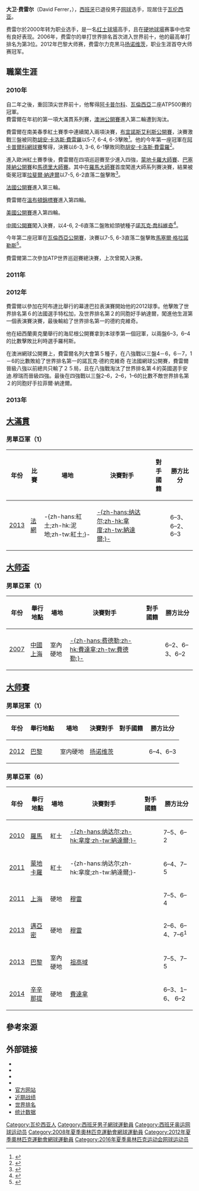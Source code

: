{{noteTA
|T=zh-hans:大卫·费雷尔;zh-hk:大衛·費拿;zh-tw:大衛·費瑞爾;
|G1=Tennis
|1=zh-hans:费雷尔; zh-hk:費拿; zh-tw:費瑞爾;
|2=zh-hans:轮;zh-hant:圈;zh-tw:輪;
|3=zh-hans:半决赛; zh-hk:準決賽; zh-tw:四強;
|4=zh-hans:四分之一决赛; zh-hk:半準決賽; zh-tw:八強;
|5=zh-hans:澳大利亚; zh-hk:澳洲; zh-tw:澳洲; 
}}
{{Infobox 网球
|姓名=David Ferrer
|image=David_Ferrer_-_Roland-Garros_2013_-_014.jpg
|国籍={{ESP}}
|生日={{birth_date_and_age|1982|4|2|mf=y}}
|出生地=[[西班牙|西班牙]][[哈韦亚|哈韦亚]]
|居住地=[[西班牙|西班牙]][[瓦倫西亞|瓦倫西亞]]
|身高=175cm
|体重=72kg
|持拍手=右手握拍（双手反拍）
|转职业年=2000年
|退休年=2019年
|球拍=Prince Shark DB
|球衣=Lotto
|球鞋=Lotto ATP Raptor
|单打最高排名=3（2013年7月8日）
|双打最高排名=42（2005年10月24日）
|现单打排名=已退役
|单打冠军头衔=27
|現雙打排名=已退役
|双打冠军头衔=2
|單打職業戰績=  734–377 (66.1%)
|雙打職業戰績=	73–113 (40.5%)
|奖金=31,483,911[[美元|美元]]
|澳网最好成绩=半决赛（[[2011年澳洲網球公開賽男子單打比賽|2011]]、[[2013年澳洲網球公開賽男子單打比賽|2013]]）
|法网最好成绩=亞軍（[[2013年法國網球公開賽男子單打比賽|2013]]）
|温网最好成绩=八强（2012、2013）
|美网最好成绩=半决赛（[[2007年美國網球公開賽男子單打比賽|2007]]、[[2012年美國網球公開賽男子單打比賽|2012]]）
|MastersCupresult              =亞軍（[[2007年网球大师杯赛|2007]]）
|大满贯个数=0
|奥运会最好成绩=第三輪（[[伦敦奥运|2012]])
|AustralianOpenDoublesresult   = 第三轮（[[2011年澳洲網球公開賽男子雙打比賽|2011]]）
|FrenchOpenDoublesresult       = 第二轮（[[2009年法國網球公開賽男子雙打比賽|2009]]）
|WimbledonDoublesresult        = 第一轮 ([[2003年溫布頓網球錦標賽男子雙打比賽|2003]]、[[2004年美國溫布頓網球錦標賽男子雙打比賽|2004]]、[[2005年溫布頓網球錦標賽男子雙打比賽|2005]]、[[2006年溫布頓網球錦標賽男子雙打比賽|2006]]、[[2009年溫布頓網球錦標賽男子雙打比賽|2009]])
|USOpenDoublesresult           = 第二轮（[[2004年美國網球公開賽男子雙打比賽|2004]]、[[2006年美國網球公開賽男子雙打比賽|2006]]）
|OlympicsDoublesresult         =第四名（[[伦敦奥运|2012]])
|Team = yes
|DavisCupresult                = '''冠军'''（2008, 2009, 2011）
}}

'''大卫·费雷尔'''（David Ferrer，{{bd|1982年|4月2日|catIdx=F}}），[[西班牙|西班牙]]已退役男子[[网球|网球]]选手，现居住于[[瓦伦西亚|瓦伦西亚]]。

费雷尔於2000年转为职业选手，是一名[[红土球場|红土球場]]高手，且在[[硬地球場|硬地球場]]赛事中也常有良好表现。2006年，费雷尔的单打世界排名首次进入世界前十，他的最高单打排名为第3位。2012年巴黎大师赛，费雷尔力克黑马[[傑西·詹努維克茲|扬诺维茨]]，职业生涯首夺大师赛冠军。

== 職業生涯 ==
{{expand|time=2012-06-27}}
=== 2010年 ===
自二年之後，重回頂尖世界前十，他奪得[[阿卡普尔科|阿卡普尔科]]、[[瓦倫西亞|瓦倫西亞]]二座ATP500賽的冠軍。<br />
費雷爾在年初的第一項大滿貫系列賽，[[2010年澳洲網球公開賽|澳洲公開賽]]進入第二輪遭到淘汰。

費雷爾在南美春季紅土賽季中連續闖入兩項決賽，[[2010年布宜諾斯艾利斯網球公開賽|布宜諾斯艾利斯公開賽]]，決賽激戰三盤被同胞[[胡安·卡洛斯·費雷羅|胡安·卡洛斯·費雷羅]]以5-7, 6-4, 6-3擊敗<ref>{{Cite web |work=UPI.com |title=Ferrero downs Ferrer in Buenos Aires final |url=http://www.upi.com/Sports_News/2010/02/21/Ferrero-downs-Ferrer-in-Buenos-Aires-final/UPI-46881266798858/ |date=2010-02-21 |access-date=2010-11-16 |archive-date=2020-07-25 |archive-url=https://web.archive.org/web/20200725104735/https://www.upi.com/Sports_News/2010/02/21/Ferrero-downs-Ferrer-in-Buenos-Aires-final/UPI-46881266798858/ |dead-url=no }}</ref>。他的今年第一座冠軍在[[2010年阿卡普爾科網球賽|阿卡普爾科網球賽]]奪得，決賽以6-3, 3-6, 6-1擊敗同胞[[胡安·卡洛斯·費雷羅|胡安·卡洛斯·費雷羅]]<ref>{{Cite web|work=Tennis X|title=Ferrero Almost Sets Record in Loss to Ferrer in ATP Acapulco Final|url=http://www.tennis-x.com/story/2010-02-28/h.php|date=2010-02-28|access-date=2010-11-16|archive-date=2020-07-25|archive-url=https://web.archive.org/web/20200725081431/https://www.tennis-x.com/story/2010-02-28/h.php|dead-url=no}}</ref>。

進入歐洲紅土賽季後，費雷爾在四項巡迴賽至少進入四強，[[2010年蒙地卡羅大師賽|蒙地卡羅大師賽]]、[[2010年巴塞隆納網球公開賽|巴塞隆納公開賽]]和[[2010年馬德里大師賽|馬德里大師賽]]。其中在[[2010年羅馬大師賽|羅馬大師賽]]首度闖進大師系列賽決賽，結果被衛冕冠軍[[拉斐爾·納達爾|拉斐爾·納達爾]]以7-5, 6-2直落二盤擊敗<ref>{{Cite web |work=Guardian UK |title=Rafael Nadal beats David Ferrer to claim a fifth Rome Masters |url=http://www.guardian.co.uk/sport/2010/may/02/rafael-nadal-david-ferrer-rome-masters |date=2010-05-02 |access-date=2010-11-16 |archive-date=2010-05-05 |archive-url=https://web.archive.org/web/20100505141112/http://www.guardian.co.uk/sport/2010/may/02/rafael-nadal-david-ferrer-rome-masters |dead-url=no }}</ref>。

[[2010年法國網球公開賽|法國公開賽]]進入第三輪。

費雷爾在[[2010年溫布頓網球錦標賽|溫布頓錦標賽]]進入第四輪。

[[2010年美國網球公開賽|美國公開賽]]進入第四輪。

[[2010年中國網球公開賽|中國公開賽]]闖入決賽，以4-6, 2-6直落二盤敗給頭號種子[[諾瓦克·喬科維奇|諾瓦克·喬科維奇]]<ref>{{Cite web |work=Daile News Hurriyet |title=Djokovic beats Ferrer to retain China Open title |url=http://www.hurriyetdailynews.com/n.php?n=djokovic-beats-ferrer-to-retain-china-open-title-2010-10-11 |date=2010-10-11 |accessdate=2010-11-16 |archive-date=2019-08-22 |archive-url=https://web.archive.org/web/20190822044055/http://www.hurriyetdailynews.com/ |dead-url=no }}</ref>。

今年第二座冠軍在[[2010年瓦倫西亞網球公開賽|瓦倫西亞公開賽]]，決賽以7-5, 6-3直落二盤擊敗[[馬塞爾·格拉諾勒斯|馬塞爾·格拉諾勒斯]]<ref>{{Cite web |work=Sports Illustrated.com |title=Ferrer wins all-Spanish final at Valencia Open |url=http://sportsillustrated.cnn.com/2010/tennis/11/07/valencia.sunday.ap/index.html |date=2010-11-07 |accessdate=2010-11-16 |archive-date=2010-11-12 |archive-url=https://web.archive.org/web/20101112093430/http://sportsillustrated.cnn.com/2010/tennis/11/07/valencia.sunday.ap/index.html |dead-url=no }}</ref>。

費雷爾第二次參加ATP世界巡迴賽總決賽，上次曾闖入決賽。

=== 2011年 ===

=== 2012年 ===
費雷爾以參加在阿布達比舉行的幕達巴拉表演賽開始他的2012球季。他擊敗了世界排名第６的法國選手特松加，及世界排名第２的同胞好手納達爾，闖進他生涯第一個表演賽決賽，最後輸給了世界排名第一的德約克維奇。

他在紐西蘭奧克蘭舉行的海尼根公開賽拿到本球季第一個冠軍，以兩盤6–3，6–4的比數擊敗比利時選手羅柯斯。

在澳洲網球公開賽上，費雷爾名列大會第５種子，在八強戰以三盤4－6，6－7，1－6的比數敗給了世界排名第一的諾瓦克·德約克維奇
在法國網球公開賽，費雷爾晉級八強以前總共只輸了２５局，且在八強戰淘汰了世界排名第４的英國選手安迪.穆瑞而晉級四強。最後在四強戰以三盤2–6，2–6，1–6的比數不敵世界排名第２的同胞好手拉菲爾·納達爾。

=== 2013年 ===

== [[網球大滿貫|大滿貫]] ==

=== 男單亞軍（1） ===
{| class="wikitable"
!年份
!比賽
!場地
!決賽對手
!對手國籍
!勝方比分
|-bgcolor="#EBC2AF"
| [[2013年法國網球公開賽男子單打比賽|2013]]
| [[法網|法網]]
| -{zh-hans:紅土;zh-hk:泥地;zh-tw:紅土;}-
| [[拉斐爾·納達爾|-{zh-hans:纳达尔;zh-hk:拿度;zh-tw:納達爾;}-]]
| {{ESP}} 
| 6–3、6–2、6–3
|}

== [[网球大师杯|大师盃]] ==

=== 男單亞軍（1） ===
{| class="wikitable"
!年份
!舉行地點
!場地 
!決賽對手
!對手國籍
!勝方比分
|-bgcolor="#D8BFD8"
| [[2007年网球大师杯赛|2007]]
| [[网球大师杯赛|中國上海]]
| 室內硬地
| [[罗杰·费德勒|-{zh-hans:费德勒;zh-hk:費達拿;zh-tw:費德勒;}-]]
| {{SUI}}
| 6–2、6–3、6–2
|}

== [[ATP世界巡迴賽1000大師賽|大师賽]] ==

=== 男單冠軍（1） ===
{| class="wikitable"
!年份
!舉行地點
!場地 
!決賽對手
!對手國籍
!勝方比分
|-bgcolor="#CCCCFF"
| [[2012年巴黎大師賽單打比賽|2012]]
| [[巴黎大師賽|巴黎]]
| 室内硬地
| [[傑西·詹努維克茲|扬诺维茨]]
| {{POL}}
|  6–4、6–3
|}

=== 男單亞軍（6） ===
{| class="wikitable"
!年份
!舉行地點
!場地 
!決賽對手
!對手國籍
!勝方比分
|-bgcolor="#EBC2AF"
| [[2010年羅馬大師賽男子單打比賽|2010]]
| [[羅馬大師賽|羅馬]]
| 紅土
| [[拉斐爾·納達爾|-{zh-hans:纳达尔;zh-hk:拿度;zh-tw:納達爾;}-]]
| {{ESP}} 
| 7–5、6–2
|-bgcolor="#EBC2AF"
| [[2011年蒙地卡羅大師賽男子單打比賽|2011]]
| [[蒙地卡羅大師賽|蒙地卡羅]]
| 紅土
| -{zh-hans:纳达尔;zh-hk:拿度;zh-tw:納達爾;}-
| {{ESP}} 
| 6–4、7–5
|-bgcolor="#CCCCFF"
| [[2011年上海大師賽單打比賽|2011]]
| [[上海大師賽|上海]]
| 硬地
| [[穆雷|穆雷]]
| {{GRB}} 
| 7–5、6–4
|-bgcolor="#CCCCFF"
| [[2013年索尼網球公開賽男子單打比賽|2013]]
| [[邁阿密大師賽|邁亞密]]
| 硬地
| [[穆雷|穆雷]]
| {{GRB}} 
| 2–6、6–4、7–6<sup>1</sup>
|-bgcolor="#CCCCFF"
| [[2013年巴黎大師賽單打比賽|2013]]
| [[巴黎大師賽|巴黎]]
| 室內硬地
| [[祖高域|祖高域]]
| {{SRB}} 
| 7–5、7–5
|-bgcolor="#CCCCFF"
| [[2014年辛辛那提大師賽單打比賽|2014]]
| [[辛辛那提大師賽|辛辛那提]]
| 硬地
| [[費達拿|費達拿]]
| {{CHE}} 
| 6–3、1–6、 6–2
|}

== 參考來源 ==
{{reflist}}

== 外部链接 ==
{{Commonscat|David Ferrer}}
* {{Official|http://www.davidferrerfans.com/}}
* {{ATP|F401}}
* {{ITF Profile|id=10019850}}
* {{DavisCupplayerlink|10019850}}
* [https://web.archive.org/web/20080209122840/http://www.davidferrer.com/ 官方网站]
* [https://web.archive.org/web/20070930210107/http://steveghelper.com/MatchResults.php?players=d+Ferrer&weeks=12 近期战绩]
* [https://web.archive.org/web/20070930211807/http://steveghelper.com/RankingHistory.php?player=Dav+Ferrer 世界排名]
* [https://web.archive.org/web/20071112025111/http://www.resultsfromtennis.com/tennis-player-davidferrer.html 统计数据]

{{DEFAULTSORT:Ferrer, David}}
[[Category:瓦伦西亚人|Category:瓦伦西亚人]]
[[Category:西班牙男子網球運動員|Category:西班牙男子網球運動員]]
[[Category:西班牙奥运网球运动员|Category:西班牙奥运网球运动员]]
[[Category:2008年夏季奧林匹克運動會網球運動員|Category:2008年夏季奧林匹克運動會網球運動員]]
[[Category:2012年夏季奧林匹克運動會網球運動員|Category:2012年夏季奧林匹克運動會網球運動員]]
[[Category:2016年夏季奥林匹克运动会网球运动员|Category:2016年夏季奥林匹克运动会网球运动员]]